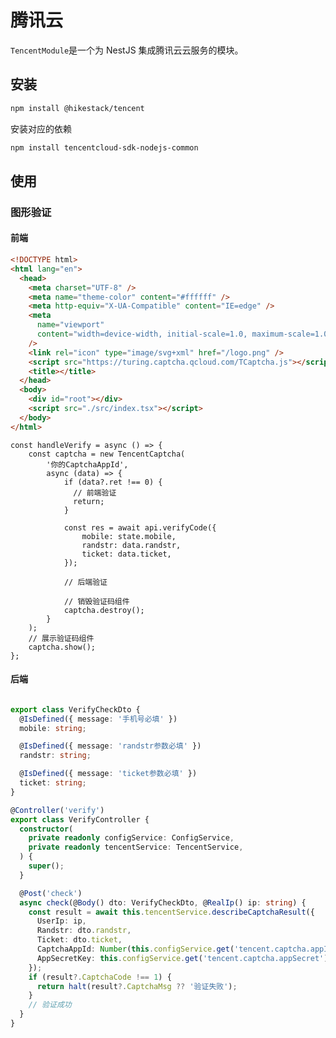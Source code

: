 
# 腾讯云

```TencentModule```是一个为 NestJS 集成腾讯云云服务的模块。

## 安装
 
```sh npm2yarn
npm install @hikestack/tencent
```

<Callout type="info">
安装对应的依赖
</Callout>

```sh npm2yarn
npm install tencentcloud-sdk-nodejs-common
```

## 使用

### 图形验证

#### 前端

```html showLineNumbers filename="index.html" {12}
<!DOCTYPE html>
<html lang="en">
  <head>
    <meta charset="UTF-8" />
    <meta name="theme-color" content="#ffffff" />
    <meta http-equiv="X-UA-Compatible" content="IE=edge" />
    <meta
      name="viewport"
      content="width=device-width, initial-scale=1.0, maximum-scale=1.0, minimum-scale=1.0, viewport-fit=cover"
    />
    <link rel="icon" type="image/svg+xml" href="/logo.png" />
    <script src="https://turing.captcha.qcloud.com/TCaptcha.js"></script>
    <title></title>
  </head>
  <body>
    <div id="root"></div>
    <script src="./src/index.tsx"></script>
  </body>
</html>
```

```tsx showLineNumbers filename="login.tsx"
const handleVerify = async () => {
    const captcha = new TencentCaptcha(
        '你的CaptchaAppId',
        async (data) => {
            if (data?.ret !== 0) {
              // 前端验证
              return;
            }
            
            const res = await api.verifyCode({
                mobile: state.mobile,
                randstr: data.randstr,
                ticket: data.ticket,
            });

            // 后端验证

            // 销毁验证码组件
            captcha.destroy();
        }
    );
    // 展示验证码组件
    captcha.show();
};
```

#### 后端
```ts

export class VerifyCheckDto {
  @IsDefined({ message: '手机号必填' })
  mobile: string;

  @IsDefined({ message: 'randstr参数必填' })
  randstr: string;

  @IsDefined({ message: 'ticket参数必填' })
  ticket: string;
}

@Controller('verify')
export class VerifyController {
  constructor(
    private readonly configService: ConfigService,
    private readonly tencentService: TencentService,
  ) {
    super();
  }

  @Post('check')
  async check(@Body() dto: VerifyCheckDto, @RealIp() ip: string) {
    const result = await this.tencentService.describeCaptchaResult({
      UserIp: ip,
      Randstr: dto.randstr,
      Ticket: dto.ticket,
      CaptchaAppId: Number(this.configService.get('tencent.captcha.appId')),
      AppSecretKey: this.configService.get('tencent.captcha.appSecret'),
    });
    if (result?.CaptchaCode !== 1) {
      return halt(result?.CaptchaMsg ?? '验证失败');
    }
    // 验证成功
  }
}
```